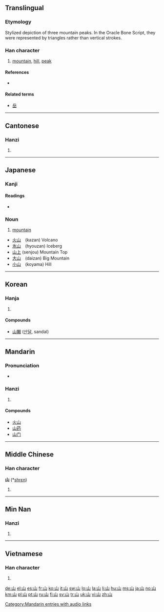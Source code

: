 ==Translingual==
{{Han stroke|[[Image:山-order.gif]]}}

===Etymology===
Stylized depiction of three mountain peaks. In the Oracle Bone Script, they were represented by triangles rather than vertical strokes.

===Han character===
{{Han char|rn=46|rad=山|as=00|sn=3|four=2277<sub>0</sub>|canj=山 (U)}}

# [[mountain]], [[hill]], [[peak]]

====References====
* {{Han ref|kx=0307.010|dkj=07869|dj=0604.230|hdz=10759.110|uh=5C71|ud=23665|bh=A473|bd=42099}}

====Related terms====
* [[岳]]

----

==Cantonese==

===Hanzi===
{{yue-hanzi|jyut=[[saan1]]|y=[[saan1]]}}

# {{defn|Cantonese|sort=山00}}

----

==Japanese==

===Kanji===
{{ja-kanji|grade=1|rs=山00}}

====Readings====
* {{ja-readings|on=[[さん]] (san), [[せん]] (sen)|kun=[[やま]] (yama)}}

===Noun===
{{ja-noun|k|hira=やま|rom=yama}}

# [[mountain]]

* [[火山]]　(kazan) Volcano
* [[氷山]]　(hyouzan) Iceberg
* [[山上]] (senjou) Mountain Top
* [[大山]]　(daizan) Big Mountain
* [[小山]]　(koyama) Hill
----

==Korean==

===Hanja===
{{ko-hanja|hangeul=산|rv=san|mr=san|y=san|eumhun=메|ehrv=me|ehmr=me|ehy=mey}}

# {{defn|Korean|sort=山00}}

====Compounds====
* [[山獺]] ([[산달]], sandal)

----

==Mandarin==

===Pronunciation===
*{{audio|zh-shān.ogg|audio}}

===Hanzi===
{{cmn-hanzi|pin=[[shān]] ([[shan1]])|wg=shan<sup>1</sup>}}

# {{defn|Mandarin|sort=山00}}

====Compounds====
*[[火山]]
*[[山药]]
*[[山门]]

[[Category:Mandarin entries with audio links]]

----

==Middle Chinese==

===Han character===
'''山''' (*[[shrɛn]])<!--asterisk indicates that this is a reconstructed pronunciation-->

# {{defn|Middle Chinese|sort=山00}}

----
==Min Nan==

===Hanzi===
{{nan-hanzi|poj=soaⁿ, san}}

# {{defn|Min Nan}}

----

==Vietnamese==

===Han character===
{{vi-hantu|[[san]], [[sơn]]|rs=山00}}

# {{defn|Vietnamese|sort=山00}}

[[de:山]]
[[el:山]]
[[es:山]]
[[fr:山]]
[[ko:山]]
[[it:山]]
[[sw:山]]
[[lo:山]]
[[la:山]]
[[li:山]]
[[hu:山]]
[[ms:山]]
[[ja:山]]
[[no:山]]
[[km:山]]
[[pl:山]]
[[pt:山]]
[[ru:山]]
[[fi:山]]
[[sv:山]]
[[tr:山]]
[[uk:山]]
[[vi:山]]
[[zh:山]]